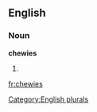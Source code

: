 
==English==

===Noun===
'''chewies'''

# {{plural of|[[chewie]]}}

[[Category:English plurals]]

[[fr:chewies]]